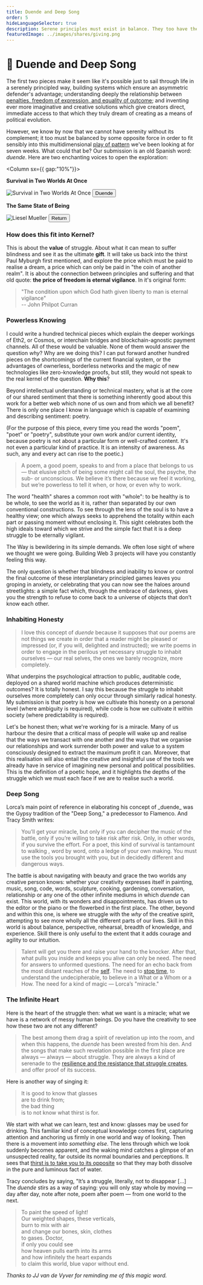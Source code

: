 ```yaml
---
title: Duende and Deep Song
order: 5
hideLanguageSelector: true
description: Serene principles must exist in balance. They too have their complementary opposite - in this case, duende; the mystery, the roots fastened in the mire that we all know and all ignore.
featuredImage: ../images/shares/giving.png
---
```


# 🐉 Duende and Deep Song

The first two pieces make it seem like it's possible just to sail through life in a serenely principled way, building systems which ensure an asymmetric defender's advantage; understanding deeply the relationship between [penalties, freedom of expression, and equality of outcome](/learn/module-2/money-speech/#clarifying-metaphors); and inventing ever more imaginative and creative solutions which give creators direct, immediate access to that which they truly dream of creating as a means of political evolution.

However, we know by now that we cannot have serenity without its complement; it too must be balanced by some opposite force in order to fit sensibly into this multidimensional [play of pattern](/learn/module-0/play-of-pattern) we've been looking at for seven weeks. What could that be? Our submission is an old Spanish word: _duende_. Here are two enchanting voices to open the exploration:

<Column sx={{ gap:"10%"}}>

<Box>

**Survival in Two Worlds At Once**

<Aligner center>
    <Image alt="Survival in Two Worlds At Once" src="/images/mod6-img/duende.jpg" />
</Aligner>

<Aligner center>
<Button to="https://poets.org/text/survival-two-worlds-once-federico-garcia-lorca-and-duende">
    Duende
</Button>
</Aligner>

</Box>

<Box>

**The Same State of Being**

<Aligner center>
    <Link to="https://www.poetryfoundation.org/poems/52577/monet-refuses-the-operation-56d231289e6db">
        <Image alt="Liesel Mueller" src="/images/mod6-img/liesel_mueller.jpg" />
    </Link>
</Aligner>

<Aligner center>
<Button to="https://www.youtube.com/watch?v=dR1j-o_0x5A">
    Return
</Button>
</Aligner>

</Box>

</Column>

### How does this fit into Kernel?

This is about the **value** of struggle. About what it can mean to suffer blindness and see it 
as the ultimate **gift**. It will take us back into the thirst Paul Myburgh first mentioned, 
and explore the price which must be paid to realise a dream, a price which can only be paid in 
"the coin of another realm". It is about the connection between principles and suffering and 
that old quote: **the price of freedom is eternal vigilance**. In it's original form:

> "The condition upon which God hath given liberty to man is eternal vigilance"  
> -- John Philpot Curran

### Powerless Knowing

I could write a hundred technical pieces which explain the deeper workings of Eth2, or Cosmos, 
or interchain bridges and blockchain-agnostic payment channels. All of these would be valuable. 
None of them would answer the question _why_? Why are we doing this? I can put forward another 
hundred pieces on the shortcomings of the current financial system, or the advantages of 
ownerless, borderless networks and the magic of new technologies like zero-knowledge proofs, 
but still, they would not speak to the real kernel of the question. **Why this**? 

Beyond intellectual understanding or technical mastery, what is at the core of our shared 
sentiment that there is something inherently good about this work for a better web which none 
of us own and from which we all benefit? There is only one place I know in language which is 
capable of examining and describing sentiment: poetry. 

(For the purpose of this piece, every time you read the words "poem", "poet" or "poetry", 
substitute your own work and/or current identity, because poetry is not about a particular form 
or well-crafted content. It's not even a particular kind of practice. It is an intensity of 
awareness. As such, any and every act can rise to the poetic.)

> A poem, a good poem, speaks to and from a place that belongs to us — that elusive pitch of 
being some might call the soul, the psyche, the sub- or unconscious. We believe it’s there 
because we feel it working, but we’re powerless to tell it when, or how, or even why to work.

The word "health" shares a common root with "whole": to be healthy is to be whole, to see the 
world as it is, rather than separated by our own conventional constructions. To see through the 
lens of the <Link to="https://andytudhope.africa/soul">soul</Link> is to have a healthy view; one 
which always seeks to apprehend the totality within each part or passing moment without 
enclosing it. This sight celebrates both the high ideals toward which we strive and the simple 
fact that it is a deep struggle to be eternally vigilant. 

The Way is bewildering in its simple demands. We often lose sight of where we thought we were 
going. Building Web 3 projects will have you constantly feeling this way. 

The only question is whether that blindness and inability to know or control the final outcome 
of these interplanetary principled games leaves you groping in anxiety, or celebrating that you 
can now see the haloes around streetlights: a simple fact which, through the embrace of darkness, 
gives you the strength to refuse to come back to a universe of objects that don’t know each other.

### Inhabiting Honesty

> I love this concept of _duende_ because it supposes that our poems are not things we create 
in order that a reader might be pleased or impressed (or, if you will, delighted and instructed); 
we write poems in order to engage in the perilous yet necessary struggle to inhabit ourselves — 
our real selves, the ones we barely recognize, more completely.

What underpins the psychological attraction to public, auditable code, deployed on a shared 
world machine which produces deterministic outcomes? It is totally honest. I say this because 
the struggle to inhabit ourselves more completely can only occur through similarly radical 
honesty. My submission is that poetry is how we cultivate this honesty on a personal level 
(where ambiguity is required), while code is how we cultivate it within society (where 
predictability is required).

Let's be honest then; what we're working for is a miracle. Many of us harbour the desire that a 
critical mass of people will wake up and realise that the ways we transact with one another 
and the ways that we organise our relationships and work surrender both power and value to a 
system consciously designed to extract the maximum profit it can. Moreover, that this 
realisation will also entail the creative and insightful use of the tools we already have in 
service of imagining new personal and political possibilities. This is the definition of a 
poetic hope, and it highlights the depths of the struggle which we must each face if we are to 
realise such a world.

### Deep Song

<Link to="https://www.youtube.com/watch?v=gtTpIj2xRcM">Lorca’s main point</Link> 
of reference in elaborating his concept of _duende_ was the Gypsy tradition of the "Deep Song," 
a predecessor to Flamenco. And Tracy Smith writes:

> You’ll get your miracle, but only if you can decipher the music of the battle, only if 
you’re willing to take risk after risk. Only, in other words, if you survive the effort. For a 
poet, this kind of survival is tantamount to walking
, <Link to="https://living.thebluebook.co.za/love/promised_matter.html">word by word, onto a ledge of your own 
making</Link>. You must use the tools you brought with you, but in decidedly different and 
dangerous ways.

The battle is about navigating with beauty and grace the two worlds any creative person knows: 
whether your creativity expresses itself in painting, music, song, code, words, sculpture, 
cooking, gardening, conversation, relationship or any one of the other infinite mediums in 
which _duende_ can exist. This world, with its wonders and disappointments, has driven us to 
the editor or the piano or the flowerbed in the first place. The other, beyond and within this 
one, is where we struggle with the _why_ of the creative spirit, attempting to see more wholly 
all the different parts of our lives. Skill in this world is about balance, perspective, 
rehearsal, breadth of knowledge, and experience. Skill there is only useful to the extent that 
it adds courage and agility to our intuition. 

> Talent will get you there and raise your hand to the knocker. After that, what pulls you 
inside and keeps you alive can only be need. The need for answers to unformed questions. The 
need for an echo back from the most distant reaches of the [self](/learn/module-4/self-enquiry). 
The need to [stop time](/learn/module-3/time), to understand the undecipherable, to believe in 
a What or a Whom or a How. The need for a kind of magic — Lorca’s "miracle."

### The Infinite Heart

Here is the heart of the struggle then: what we want is a miracle; what we have is a network 
of messy human beings. Do you have the creativity to see how these two are not any different? 

> The best among them drag a spirit of revelation up into the room, and when this happens, 
the _duende_ has been wrested from his den. And the songs that make such revelation possible 
in the first place are always — always — about struggle. They are always a kind of serenade to 
the [resilience and the resistance that struggle creates](/learn/module-1/joyful-subversion), 
and offer proof of its success.

Here is another way of singing it:

> It is good to know that glasses  
are to drink from;  
the bad thing  
is to not know what thirst is for.

We start with what we can learn, test and know: glasses may be used for drinking. This 
familiar kind of conceptual knowledge comes first, capturing attention and anchoring us 
firmly in one world and way of looking. Then there is a movement into _something else_. The 
lens through which we look suddenly becomes apparent, and the waking mind catches a glimpse 
of an unsuspected reality, far outside its normal boundaries and perceptions. It sees 
that [thirst is to take you to its opposite](/learn/module-0/conversation/#the-thirst-for-truth) 
so that they may both dissolve in the pure and luminous fact of water.

Tracy concludes by saying, "It’s a struggle, literally, not to disappear [...] The _duende_ 
stirs as a way of saying: you will only stay whole by moving — day after day, note after note, 
poem after poem — from one world to the next.

>  To paint the speed of light!  
Our weighted shapes, these verticals,  
burn to mix with air  
and change our bones, skin, clothes  
to gases.  Doctor,  
if only you could see  
how heaven pulls earth into its arms  
and how infinitely the heart expands  
to claim this world, blue vapor without end.  

*Thanks to <Link to="https://earthchild.africa/">JJ van de Vyver</Link> for reminding me of this magic word.*